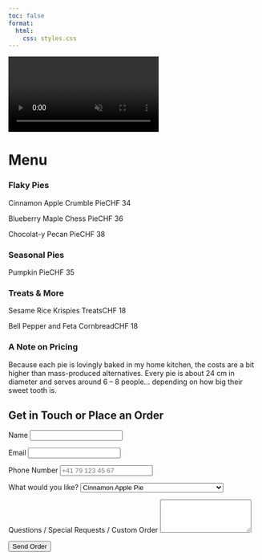 ```yaml
---
toc: false
format: 
  html:
    css: styles.css
---
```


<div class="background-video-container">
  <video autoplay loop muted playsinline>
    <source src="Backgroundrotating.mp4" type="video/mp4">
    Your browser does not support the video tag.
  </video>
</div>
<div class="spacer-small"></div>

# Menu

<div class="menu-list">

  <h3>Flaky Pies</h3>
  <p><span class="item">Cinnamon Apple Crumble Pie</span><span class="dots"></span><span class="price">CHF 34</span></p>
  <p><span class="item">Blueberry Maple Chess Pie</span><span class="dots"></span><span class="price">CHF 36</span></p>
  <p><span class="item">Chocolat-y Pecan Pie</span><span class="dots"></span><span class="price">CHF 38</span></p>


  <h3>Seasonal Pies</h3>
  <p><span class="item">Pumpkin Pie</span><span class="dots"></span><span class="price">CHF 35</span></p>

  <h3>Treats & More</h3>
  <p><span class="item">Sesame Rice Krispies Treats</span><span class="dots"></span><span class="price">CHF 18</span></p>
  <p><span class="item">Bell Pepper and Feta Cornbread</span><span class="dots"></span><span class="price">CHF 18</span></p>

</div>



### A Note on Pricing

Because each pie is lovingly baked in my home kitchen, the costs are a bit higher than mass-produced alternatives. Every pie is about 24 cm in diameter and serves around 6 – 8 people… depending on how big their sweet tooth is.

<section id="order">
  <h1>Get in Touch or Place an Order</h1>
  <form action="https://formsubmit.co/marianna.rosso3@gmail.com" method="POST">
    
    <!-- Basic info -->
    <label for="name">Name</label>
    <input type="text" id="name" name="name" required>

    <label for="email">Email</label>
    <input type="email" id="email" name="email" required>

    <label for="phone">Phone Number</label>
    <input 
      type="tel" 
      id="phone" 
      name="phone" 
      pattern="[0-9+\s()-]{6,}" 
      placeholder="+41 79 123 45 67" 
      required
    >

    <!-- Order details -->
    <label for="product">What would you like?</label>
    <select id="product" name="product" required>
      <option value="Cinnamon Apple Pie">Cinnamon Apple Pie</option>
      <option value="Sweet Potato Casserole Pie">Sweet Potato Casserole Pie</option>
      <option value="Chocolat-y Pecan Pie">Chocolat-y Pecan Pie</option>
      <option value="Seasonal Pie">Seasonal Pie</option>
      <option value="Sesame Rice Krispies Treats">Sesame Rice Krispies Treats</option>
      <option value="Cornbread with Bell Pepper Cream and Feta">Cornbread with Bell Pepper Cream and Feta</option>
      <option value="Custom Order">Custom Order</option>
      <option value="Custom Order">Inquiry</option>
    </select>

    <label for="message">Questions / Special Requests / Custom Order</label>
    <textarea id="message" name="message" rows="4"></textarea>

    <!-- FormSubmit settings -->
    <input type="hidden" name="_subject" value="New Pie Order!">
    <input type="hidden" name="_captcha" value="false">

    <button type="submit">Send Order</button>
  </form>
</section>

